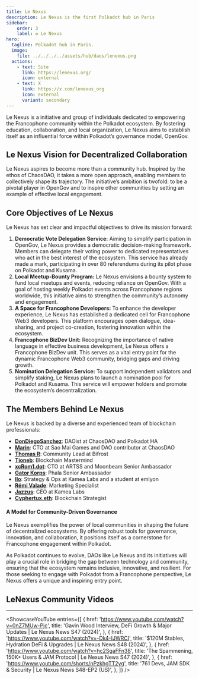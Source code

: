 ```yaml
---
title: Le Nexus
description: Le Nexus is the first Polkadot hub in Paris
sidebar:
    order: 3
    label: ✪ Le Nexus
hero:
  tagline: Polkadot hub in Paris.
  image: 
    file: ../../../../assets/hub/daos/lenexus.png
  actions:
    - text: Site
      link: https://lenexus.org/
      icon: external
    - text: X
      link: https://x.com/lenexus_org
      icon: external
      variant: secondary
---
```



 Le Nexus is a initiative and group of individuals dedicated to empowering the Francophone community within the Polkadot ecosystem. By fostering education, collaboration, and local organization, Le Nexus aims to establish itself as an influential force within Polkadot’s governance model, OpenGov.

## Le Nexus Vision for Decentralized Collaboration
Le Nexus aspires to become more than a community hub. Inspired by the ethos of ChaosDAO, it takes a more open approach, enabling members to collectively shape its trajectory. 
The initiative’s ambition is twofold: to be a pivotal player in OpenGov and to inspire other communities by setting an example of effective local engagement.

## Core Objectives of Le Nexus
Le Nexus has set clear and impactful objectives to drive its mission forward:
1. **Democratic Vote Delegation Service:** Aiming to simplify participation in OpenGov, Le Nexus provides a democratic decision-making framework. Members can delegate their voting power to dedicated representatives who act in the best interest of the ecosystem. This service has already made a mark, participating in over 80 referendums during its pilot phase on Polkadot and Kusama.
2. **Local Meetup-Bounty Program:** Le Nexus envisions a bounty system to fund local meetups and events, reducing reliance on OpenGov. With a goal of hosting weekly Polkadot events across Francophone regions worldwide, this initiative aims to strengthen the community’s autonomy and engagement.
3. **A Space for Francophone Developers:** To enhance the developer experience, Le Nexus has established a dedicated cell for Francophone Web3 developers. This platform encourages open dialogue, idea-sharing, and project co-creation, fostering innovation within the ecosystem.
4. **Francophone BizDev Unit:** Recognizing the importance of native language in effective business development, Le Nexus offers a Francophone BizDev unit. This serves as a vital entry point for the dynamic Francophone Web3 community, bridging gaps and driving growth.
5. **Nomination Delegation Service:** To support independent validators and simplify staking, Le Nexus plans to launch a nomination pool for Polkadot and Kusama. This service will empower holders and promote the ecosystem’s decentralization.

## The Members Behind Le Nexus
Le Nexus is backed by a diverse and experienced team of blockchain professionals:
- **[DonDiegoSanchez](https://x.com/SanchezCrypto)**: DAOist at ChaosDAO and Polkadot HA  
- **[Marin](https://x.com/mar1dev)**: CTO at Sao Mai Games and DAO contributor at ChaosDAO  
- **[Thomas R](https://x.com/ThomasR_SupDup)**: Community Lead at Bifrost  
- **[Tioneb](https://x.com/tioneb442)**: Blockchain Mastermind  
- **[xcRom1.dot](https://x.com/rom1_dot)**: CTO at ARTSS and Moonbeam Senior Ambassador  
- **[Gator Korps](https://x.com/gk18_dog)**: Phala Senior Ambassador  
- **[Ilo](https://x.com/naooli_v)**: Strategy & Ops at Kamea Labs and a student at emlyon  
- **[Rémi Valade](https://x.com/remivalade)**: Marketing Specialist  
- **[Jazzus](https://x.com/andre_dibe)**: CEO at Kamea Labs  
- **[Cyphertux.eth](https://x.com/Cyphertux)**: Blockchain Strategist  

#### A Model for Community-Driven Governance
Le Nexus exemplifies the power of local communities in shaping the future of decentralized ecosystems. By offering robust tools for governance, innovation, and collaboration, it positions itself as a cornerstone for Francophone engagement within Polkadot.

As Polkadot continues to evolve, DAOs like Le Nexus and its initiatives will play a crucial role in bridging the gap between technology and community, ensuring that the ecosystem remains inclusive, innovative, and resilient. For those seeking to engage with Polkadot from a Francophone perspective, Le Nexus offers a unique and inspiring entry point.

## LeNexus Community Videos
------------
<ShowcaseYouTube
  entries={[
      {
      href: 'https://www.youtube.com/watch?v=0nZ7MUw-Pjc',
      title: 'Gavin Wood Interview, DeFi Growth & Major Updates | Le Nexus News S47 (2024)',
          },
              {
      href: 'https://www.youtube.com/watch?v=-Dk4-IJWRCI',
      title: '$120M Stables, Hydration DeFi & Upgrades | Le Nexus News S48 (2024)',
          },
                {
      href: 'https://www.youtube.com/watch?v=hc2SgaFFn38',
      title: 'The Spammening, 150K+ Users & JAM Protocol | Le Nexus News S47 (2024)',
          },
              {
      href: 'https://www.youtube.com/shorts/nPzkhgTT2yg',
      title: '761 Devs, JAM SDK & Security | Le Nexus News S48-EP2 (US)',
          },
  ]} />